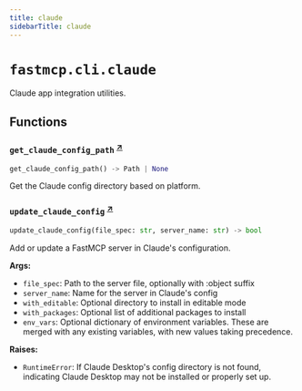 ```yaml
---
title: claude
sidebarTitle: claude
---
```


# `fastmcp.cli.claude`


Claude app integration utilities.

## Functions

### `get_claude_config_path` <sup><a href="https://github.com/jlowin/fastmcp/blob/main/src/fastmcp/cli/claude.py#L14" target="_blank">↗</a></sup>

```python
get_claude_config_path() -> Path | None
```


Get the Claude config directory based on platform.


### `update_claude_config` <sup><a href="https://github.com/jlowin/fastmcp/blob/main/src/fastmcp/cli/claude.py#L32" target="_blank">↗</a></sup>

```python
update_claude_config(file_spec: str, server_name: str) -> bool
```


Add or update a FastMCP server in Claude's configuration.

**Args:**
- `file_spec`: Path to the server file, optionally with \:object suffix
- `server_name`: Name for the server in Claude's config
- `with_editable`: Optional directory to install in editable mode
- `with_packages`: Optional list of additional packages to install
- `env_vars`: Optional dictionary of environment variables. These are merged with
any existing variables, with new values taking precedence.

**Raises:**
- `RuntimeError`: If Claude Desktop's config directory is not found, indicating
Claude Desktop may not be installed or properly set up.

